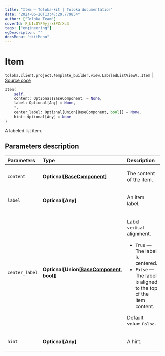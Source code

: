 ```yaml
---
title: "Item — Toloka-Kit | Toloka documentation"
date: "2023-06-20T13:47:29.779854"
author: ["Toloka Team"]
coverId: F_bIcOYF9yjrxkPZrXc3
tags: ["engineering"]
ogDescription: ""
docsMenu: "tkitMenu"
---
```


# Item

`toloka.client.project.template_builder.view.LabeledListViewV1.Item` | [Source code](https://github.com/Toloka/toloka-kit/blob/v1.2.0/src/client/project/template_builder/view.py#L279)

```python
Item(
    self,
    content: Optional[BaseComponent] = None,
    label: Optional[Any] = None,
    *,
    center_label: Optional[Union[BaseComponent, bool]] = None,
    hint: Optional[Any] = None
)
```

A labeled list item.

## Parameters description

| Parameters | Type | Description |
| :----------| :----| :-----------|
`content`|**Optional\[[BaseComponent](/docs/toloka-kit/reference/toloka.client.project.template_builder.base.BaseComponent)\]**|<p>The content of the item.</p>
`label`|**Optional\[Any\]**|<p>An item label.</p>
`center_label`|**Optional\[Union\[[BaseComponent](/docs/toloka-kit/reference/toloka.client.project.template_builder.base.BaseComponent), bool\]\]**|<p>Label vertical alignment.</p> <ul> <li>`True` — The label is centered.</li> <li>`False` — The label is aligned to the top of the item content.</li> </ul> <p>Default value: `False`.</p>
`hint`|**Optional\[Any\]**|<p>A hint.</p>